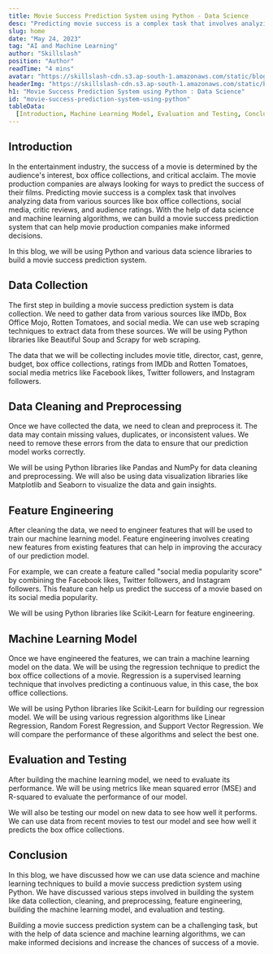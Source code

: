 ```yaml
---
title: Movie Success Prediction System using Python - Data Science
desc: "Predicting movie success is a complex task that involves analyzing data from various sources like box office collections, social media, critic reviews, and audience ratings..."
slug: home
date: "May 24, 2023"
tag: "AI and Machine Learning"
author: "Skillslash"
position: "Author"
readTime: "4 mins"
avatar: "https://skillslash-cdn.s3.ap-south-1.amazonaws.com/static/blog/avatar-01.webp"
headerImg: "https://skillslash-cdn.s3.ap-south-1.amazonaws.com/static/blog/Movie+Success+Prediction+System+using+Python-01.webp"
h1: "Movie Success Prediction System using Python : Data Science"
id: "movie-success-prediction-system-using-python"
tableData:
  [Introduction, Machine Learning Model, Evaluation and Testing, Conclusion]
---
```


## Introduction

In the entertainment industry, the success of a movie is determined by the audience's interest, box office collections, and critical acclaim. The movie production companies are always looking for ways to predict the success of their films. Predicting movie success is a complex task that involves analyzing data from various sources like box office collections, social media, critic reviews, and audience ratings. With the help of data science and machine learning algorithms, we can build a movie success prediction system that can help movie production companies make informed decisions.

In this blog, we will be using Python and various data science libraries to build a movie success prediction system.

## Data Collection

The first step in building a movie success prediction system is data collection. We need to gather data from various sources like IMDb, Box Office Mojo, Rotten Tomatoes, and social media. We can use web scraping techniques to extract data from these sources. We will be using Python libraries like Beautiful Soup and Scrapy for web scraping.

The data that we will be collecting includes movie title, director, cast, genre, budget, box office collections, ratings from IMDb and Rotten Tomatoes, social media metrics like Facebook likes, Twitter followers, and Instagram followers.

## Data Cleaning and Preprocessing

Once we have collected the data, we need to clean and preprocess it. The data may contain missing values, duplicates, or inconsistent values. We need to remove these errors from the data to ensure that our prediction model works correctly.

We will be using Python libraries like Pandas and NumPy for data cleaning and preprocessing. We will also be using data visualization libraries like Matplotlib and Seaborn to visualize the data and gain insights.

## Feature Engineering

After cleaning the data, we need to engineer features that will be used to train our machine learning model. Feature engineering involves creating new features from existing features that can help in improving the accuracy of our prediction model.

For example, we can create a feature called "social media popularity score" by combining the Facebook likes, Twitter followers, and Instagram followers. This feature can help us predict the success of a movie based on its social media popularity.

We will be using Python libraries like Scikit-Learn for feature engineering.

## Machine Learning Model

Once we have engineered the features, we can train a machine learning model on the data. We will be using the regression technique to predict the box office collections of a movie. Regression is a supervised learning technique that involves predicting a continuous value, in this case, the box office collections.

We will be using Python libraries like Scikit-Learn for building our regression model. We will be using various regression algorithms like Linear Regression, Random Forest Regression, and Support Vector Regression. We will compare the performance of these algorithms and select the best one.

## Evaluation and Testing

After building the machine learning model, we need to evaluate its performance. We will be using metrics like mean squared error (MSE) and R-squared to evaluate the performance of our model.

We will also be testing our model on new data to see how well it performs. We can use data from recent movies to test our model and see how well it predicts the box office collections.

## Conclusion

In this blog, we have discussed how we can use data science and machine learning techniques to build a movie success prediction system using Python. We have discussed various steps involved in building the system like data collection, cleaning, and preprocessing, feature engineering, building the machine learning model, and evaluation and testing.

Building a movie success prediction system can be a challenging task, but with the help of data science and machine learning algorithms, we can make informed decisions and increase the chances of success of a movie.
